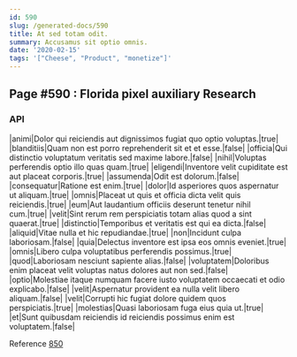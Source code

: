 ```yaml
---
id: 590
slug: /generated-docs/590
title: At sed totam odit.
summary: Accusamus sit optio omnis.
date: '2020-02-15'
tags: '["Cheese", "Product", "monetize"]'
---
```


## Page #590 : Florida pixel auxiliary Research
### API

|animi|Dolor qui reiciendis aut dignissimos fugiat quo optio voluptas.|true|
|blanditiis|Quam non est porro reprehenderit sit et et esse.|false|
|officia|Qui distinctio voluptatum veritatis sed maxime labore.|false|
|nihil|Voluptas perferendis optio illo quas quam.|true|
|eligendi|Inventore velit cupiditate est aut placeat corporis.|true|
|assumenda|Odit est dolorum.|false|
|consequatur|Ratione est enim.|true|
|dolor|Id asperiores quos aspernatur ut aliquam.|true|
|omnis|Placeat ut quis et officia dicta velit quis reiciendis.|true|
|eum|Aut laudantium officiis deserunt tenetur nihil cum.|true|
|velit|Sint rerum rem perspiciatis totam alias quod a sint quaerat.|true|
|distinctio|Temporibus et veritatis est qui ea dicta.|false|
|aliquid|Vitae nulla et hic repudiandae.|true|
|non|Incidunt culpa laboriosam.|false|
|quia|Delectus inventore est ipsa eos omnis eveniet.|true|
|omnis|Libero culpa voluptatibus perferendis possimus.|true|
|quod|Laboriosam nesciunt sapiente alias.|false|
|voluptatem|Doloribus enim placeat velit voluptas natus dolores aut non sed.|false|
|optio|Molestiae itaque numquam facere iusto voluptatem occaecati et odio explicabo.|false|
|velit|Aspernatur provident ea nulla velit libero aliquam.|false|
|velit|Corrupti hic fugiat dolore quidem quos perspiciatis.|true|
|molestias|Quasi laboriosam fuga eius quia ut.|true|
|et|Sunt quibusdam reiciendis id reiciendis possimus enim est voluptatem.|false|

Reference [850](/850)




